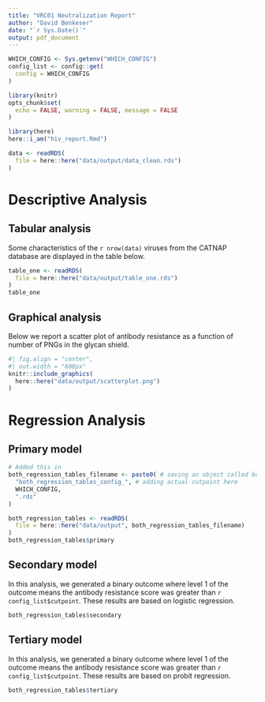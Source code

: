```yaml
---
title: "VRC01 Neutralization Report"
author: "David Benkeser"
date: "`r Sys.Date()`"
output: pdf_document
---
```


```r
WHICH_CONFIG <- Sys.getenv("WHICH_CONFIG")
config_list <- config::get(
  config = WHICH_CONFIG
)
```


```r
library(knitr)
opts_chunk$set(
  echo = FALSE, warning = FALSE, message = FALSE
)
```

```r
library(here)
here::i_am("hiv_report.Rmd")

data <- readRDS(
  file = here::here("data/output/data_clean.rds")
)
```

# Descriptive Analysis

## Tabular analysis

Some characteristics of the `r nrow(data)` viruses from the CATNAP database are displayed
in the table below.

```r
table_one <- readRDS(
  file = here::here("data/output/table_one.rds")
)
table_one
```

## Graphical analysis

Below we report a scatter plot of antibody resistance as a function of 
number of PNGs in the glycan shield. 

```r
#| fig.align = "center",
#| out.width = "600px"
knitr::include_graphics(
  here::here("data/output/scatterplot.png")
)
```

# Regression Analysis

## Primary model

```r
# Added this in
both_regression_tables_filename <- paste0( # saving an object called both_regression_tables_[name of cutpoint]
  "both_regression_tables_config_", # adding actual cutpoint here
  WHICH_CONFIG,
  ".rds"
)

both_regression_tables <- readRDS(
  file = here::here("data/output", both_regression_tables_filename)
)
both_regression_tables$primary
```

## Secondary model

In this analysis, we generated a binary outcome where level 1 of the outcome
means the antibody resistance score was greater than `r config_list$cutpoint`.
These results are based on logistic regression.

```r
both_regression_tables$secondary
```


## Tertiary model

In this analysis, we generated a binary outcome where level 1 of the outcome
means the antibody resistance score was greater than `r config_list$cutpoint`.
These results are based on probit regression.

```r
both_regression_tables$tertiary
```
















